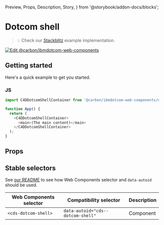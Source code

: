   Preview,
  Props,
  Description,
  Story,
} from '@storybook/addon-docs/blocks';

# Dotcom shell

> 💡 Check our
> [Stackblitz](https://stackblitz.com/github/carbon-design-system/carbon-for-ibm-dotcom/tree/main/packages/web-components/examples/stackblitz/components-react/dotcom-shell)
> example implementation.

[![Edit @carbon/ibmdotcom-web-components](https://developer.stackblitz.com/img/open_in_stackblitz.svg)](https://stackblitz.com/github/carbon-design-system/carbon-for-ibm-dotcom/tree/main/packages/web-components/examples/codesandbox/components-react/dotcom-shell)

## Getting started

Here's a quick example to get you started.

### JS

```javascript
import C4DDotcomShellContainer from '@carbon/ibmdotcom-web-components/es/components-react/dotcom-shell/dotcom-shell-container';

function App() {
  return (
    <C4DDotcomShellContainer>
      <main>(The main content)</main>
    </C4DDotcomShellContainer>
  );
}
```

## Props

<Props of={PropTypesRef} />

## Stable selectors

See
[our README](https://github.com/carbon-design-system/carbon-for-ibm-dotcom/tree/main/packages/web-components#stable-selectors-for-analytics-and-integratione2e-testing-in-web-components)
to see how Web Components selector and `data-autoid` should be used.

| Web Components selector | Compatibility selector            | Description |
| ----------------------- | --------------------------------- | ----------- |
| `<cds-dotcom-shell>`    | `data-autoid="cds--dotcom-shell"` | Component   |

<Description markdown={contributing} />
